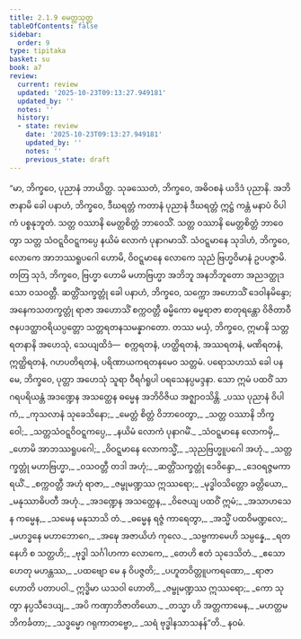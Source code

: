 ```yaml
---
title: 2.1.9 မေတ္တသုတ္တ
tableOfContents: false
sidebar:
  order: 9
type: tipitaka
basket: su
book: a7
review:
  current: review
  updated: '2025-10-23T09:13:27.949181'
  updated_by: ''
  notes: ''
  history:
  - state: review
    date: '2025-10-23T09:13:27.949181'
    updated_by: ''
    notes: ''
    previous_state: draft
---
```



<ReviewStatus review={frontmatter.review} showDetails={true} />

<HypothesisAnnotation frontmatter={frontmatter} />

<DynamicBreadcrumb />

<Division number="62" book="a7" e="ch" v="16" p="465">

<Paragraph number="401" book="a7">
“မာ, ဘိက္ခဝေ, ပုညာနံ ဘာယိတ္ထ. သုခဿေတံ, ဘိက္ခဝေ, အဓိဝစနံ ယဒိဒံ ပုညာနိ. အဘိဇာနာမိ ခေါ ပနာဟံ, ဘိက္ခဝေ, ဒီဃရတ္တံ ကတာနံ ပုညာနံ ဒီဃရတ္တံ ဣဋ္ဌံ ကန္တံ မနာပံ ဝိပါကံ ပစ္စနုဘူတံ. သတ္တ ဝဿာနိ မေတ္တစိတ္တံ ဘာဝေသိံ. သတ္တ ဝဿာနိ မေတ္တစိတ္တံ ဘာဝေတွာ သတ္တ သံဝဋ္ဋဝိဝဋ္ဋကပ္ပေ နယိမံ လောကံ ပုနာဂမာသိံ. သံဝဋ္ဋမာနေ သုဒါဟံ, ဘိက္ခဝေ, လောကေ အာဘဿရူပဂေါ ဟောမိ, ဝိဝဋ္ဋမာနေ လောကေ သုညံ ဗြဟ္မဝိမာနံ ဥပပဇ္ဇာမိ.
</Paragraph>

<Paragraph number="402" book="a7">
တတြ သုဒံ, ဘိက္ခဝေ, ဗြဟ္မာ ဟောမိ မဟာဗြဟ္မာ အဘိဘူ အနဘိဘူတော အညဒတ္ထုဒသော ဝသဝတ္တီ. ဆတ္တိံသက္ခတ္တုံ ခေါ ပနာဟံ, ဘိက္ခဝေ, သက္ကော အဟောသိံ ဒေဝါနမိန္ဒော; အနေကသတက္ခတ္တုံ ရာဇာ အဟောသိံ စက္ကဝတ္တီ ဓမ္မိကော ဓမ္မရာဇာ စာတုရန္တော ဝိဇိတာဝီ ဇနပဒတ္ထာဝရိယပ္ပတ္တော သတ္တရတနသမန္နာဂတော. တဿ မယှံ, ဘိက္ခဝေ, ဣမာနိ သတ္တ ရတနာနိ အဟေသုံ, သေယျထိဒံ—  စက္ကရတနံ, ဟတ္ထိရတနံ, အဿရတနံ, မဏိရတနံ, ဣတ္ထိရတနံ, ဂဟပတိရတနံ, ပရိဏာယကရတနမေဝ သတ္တမံ. ပရောသဟဿံ ခေါ ပန မေ, ဘိက္ခဝေ, ပုတ္တာ အဟေသုံ သူရာ ဝီရင်္ဂရူပါ ပရသေနပ္ပမဒ္ဒနာ. သော ဣမံ ပထဝိံ သာဂရပရိယန္တံ အဒဏ္ဍေန အသတ္ထေန ဓမ္မေန အဘိဝိဇိယ အဇ္ဈာဝသိန္တိ.
</Paragraph>

<Paragraph number="403" type="verses" book="a7">
_ပဿ ပုညာနံ ဝိပါကံ,_  
_ကုသလာနံ သုခေသိနော;_  
_မေတ္တံ စိတ္တံ ဝိဘာဝေတွာ,_  
_သတ္တ ဝဿာနိ ဘိက္ခဝေါ;_  
_သတ္တသံဝဋ္ဋဝိဝဋ္ဋကပ္ပေ,_  
_နယိမံ လောကံ ပုနာဂမိံ._  

</Paragraph>

<Paragraph number="404" type="verses" book="a7">
_သံဝဋ္ဋမာနေ လောကမှိ,_  
_ဟောမိ အာဘဿရူပဂေါ;_  
_ဝိဝဋ္ဋမာနေ လောကသ္မိံ,_  
_သုညဗြဟ္မူပဂေါ အဟုံ._  

</Paragraph>

<Paragraph number="405" type="verses" book="a7">
_သတ္တက္ခတ္တုံ မဟာဗြဟ္မာ,_  
_ဝသဝတ္တီ တဒါ အဟုံ;_  
_ဆတ္တိံသက္ခတ္တုံ ဒေဝိန္ဒော,_  
_ဒေဝရဇ္ဇမကာရယိံ._  

</Paragraph>

<Paragraph number="406" type="verses" book="a7">
_စက္ကဝတ္တီ အဟုံ ရာဇာ,_  
_ဇမ္ဗုမဏ္ဍဿ ဣဿရော;_  
_မုဒ္ဓါဝသိတ္တော ခတ္တိယော,_  
_မနုဿာဓိပတီ အဟုံ._  

</Paragraph>

<Paragraph number="407" type="verses" book="a7">
_အဒဏ္ဍေန အသတ္ထေန,_  
_ဝိဇေယျ ပထဝိံ ဣမံ;_  
_အသာဟသေန ကမ္မေန,_  
_သမေန မနုသာသိ တံ._  

</Paragraph>

<Paragraph number="408" type="verses" book="a7">
_ဓမ္မေန ရဇ္ဇံ ကာရေတွာ,_  
_အသ္မိံ ပထဝိမဏ္ဍလေ;_  
_မဟဒ္ဓနေ မဟာဘောဂေ,_  
_အဍ္ဎေ အဇာယိဟံ ကုလေ._  

</Paragraph>

<Paragraph number="409" type="verses" book="a7">
_သဗ္ဗကာမေဟိ သမ္ပန္နေ,_  
_ရတနေဟိ စ သတ္တဟိ;_  
_ဗုဒ္ဓါ သင်္ဂါဟကာ လောကေ,_  
_တေဟိ ဧတံ သုဒေသိတံ._  

</Paragraph>

<Paragraph number="410" type="verses" book="a7">
_ဧသော ဟေတု မဟန္တဿ,_  
_ပထဗျော မေ န ဝိပဇ္ဇတိ;_  
_ပဟူတဝိတ္တူပကရဏော,_  
_ရာဇာ ဟောတိ ပတာပဝါ._  

</Paragraph>

<Paragraph number="411" type="verses" book="a7">
ဣဒ္ဓိမာ ယသဝါ ဟောတိ,_  
_ဇမ္ဗုမဏ္ဍဿ ဣဿရော;_  
_ကော သုတွာ နပ္ပသီဒေယျ,_  
_အပိ ကဏှာဘိဇာတိယော._  

</Paragraph>

<Paragraph number="412" type="verses" book="a7">
_တသ္မာ ဟိ အတ္တကာမေန,_  
_မဟတ္တမဘိကင်္ခတာ;_  
_သဒ္ဓမ္မော ဂရုကာတဗ္ဗော,_  
_သရံ ဗုဒ္ဓါနသာသနန်”တိ._  


</Paragraph>
</Division>

<Paragraph number="413" type="center" book="a7">
နဝမံ.
</Paragraph>